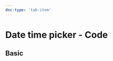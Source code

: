 ```yaml
---
doc-type: 'tab-item'
---
```



# Date time picker - Code

## Basic

<DatetimepickerPlayground height="35rem" />

<!-- Re-add this when migrating to the rework components -->
<!-- # Translation
The `ix-date-picker` uses the DayJS locale for the translations of the names of the weekdays and months. To change the default english translation you have to import the desired DayJS locale. Please refer to the [DayJS documentation](https://day.js.org/docs/en/i18n/loading-into-browser) or the examples below.

```html
<script src="https://cdn.jsdelivr.net/npm/dayjs@1/dayjs.min.js"></script>
<script src="https://cdn.jsdelivr.net/npm/dayjs@1/locale/de.js"></script>

<ix-datetime-picker></ix-datetime-picker>

<script>
  document.querySelector('ix-datetime-picker-rework').dayJsLocale = window.dayjs_locale_de;
</script>
```

Or

```tsx
import dayjs from 'dayjs';

export default async () => {
  const locale = await import('dayjs/locale/de');
  return <IxDateTimePicker dayJsLocale={locale} />;
};
``` -->

<PropsApi />
